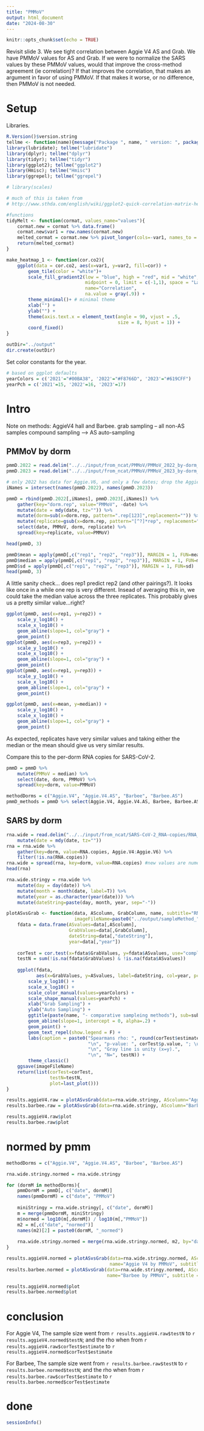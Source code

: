 ```yaml
---
title: "PMMoV"
output: html_document
date: "2024-08-30"
---
```


```r
knitr::opts_chunk$set(echo = TRUE)
```

Revisit slide 3.  We see tight correlation between Aggie V4 AS and Grab.
We have PMMoV values for AS and Grab.  If we were to normalize the SARS values by these PMMoV values, would that improve the cross-method agreement (ie correlation)?
If that improves the correlation, that makes an argument in favor of using PMMoV.
If that makes it worse, or no difference, then PMMoV is not needed.


# Setup

Libraries.
```r
R.Version()$version.string
tellme <- function(name){message("Package ", name, " version: ", packageVersion(name))}
library(lubridate); tellme("lubridate")
library(dplyr); tellme("dplyr")
library(tidyr); tellme("tidyr")
library(ggplot2); tellme("ggplot2")
library(Hmisc); tellme("Hmisc")
library(ggrepel); tellme("ggrepel")

# library(scales)
```

```r
# much of this is taken from
# http://www.sthda.com/english/wiki/ggplot2-quick-correlation-matrix-heatmap-r-software-and-data-visualization

#functions
tidyMelt <- function(cormat, values_name="values"){
    cormat.new = cormat %>% data.frame() 
    cormat.new$var1 = row.names(cormat.new)
    melted_cormat = cormat.new %>% pivot_longer(cols=-var1, names_to = "var2", values_to = values_name)
    return(melted_cormat)
}

make_heatmap_1 <- function(cor.co2){
    ggplot(data = cor.co2, aes(x=var1, y=var2, fill=cor)) + 
        geom_tile(color = "white")+
        scale_fill_gradient2(low = "blue", high = "red", mid = "white", 
                             midpoint = 0, limit = c(-1,1), space = "Lab", 
                             name="Correlation",
                             na.value = gray(.9)) +
        theme_minimal()+ # minimal theme
        xlab("") +
        ylab("") +
        theme(axis.text.x = element_text(angle = 90, vjust = .5,
                                         size = 8, hjust = 1)) +
        coord_fixed()
}
```


```r
outDir="../output"
dir.create(outDir)
```

Set color constants for the year.
```r
# based on ggplot defaults
yearColors = c('2021'="#00BA38", '2022'="#F8766D", '2023'="#619CFF")
yearPch = c('2021'=15, '2022'=16, '2023'=17)
```



# Intro

Note on methods:
AggieV4 hall and Barbee.
grab sampling -- all non-AS samples
compound sampling --> AS auto-sampling

## PMMoV by dorm



```r
pmmD.2022 = read.delim("../../input/from_ncat/PMMoV/PMMoV_2022_by-dorm_2024-07-08.txt")
pmmD.2023 = read.delim("../../input/from_ncat/PMMoV/PMMoV_2023_by-dorm_2024-07-08.txt")

# only 2022 has data for Aggie.V6, and only a few dates; drop the Aggie.V6 columns.
iNames = intersect(names(pmmD.2022), names(pmmD.2023))

pmmD = rbind(pmmD.2022[,iNames], pmmD.2023[,iNames]) %>%
    gather(key="dorm.rep", value="PMMoV", -date) %>%
    mutate(date = mdy(date, tz="")) %>%
    mutate(dorm=sub(x=dorm.rep, pattern=".rep[123]",replacement="")) %>%
    mutate(replicate=gsub(x=dorm.rep, pattern="[^?]*rep", replacement="rep")) %>%
    select(date, PMMoV, dorm, replicate) %>%
    spread(key=replicate, value=PMMoV) 

head(pmmD, 3)
```

```r
pmmD$mean = apply(pmmD[,c("rep1", "rep2", "rep3")], MARGIN = 1, FUN=mean)
pmmD$median = apply(pmmD[,c("rep1", "rep2", "rep3")], MARGIN = 1, FUN=median)
pmmD$sd = apply(pmmD[,c("rep1", "rep2", "rep3")], MARGIN = 1, FUN=sd)
head(pmmD, 3)
```

A little sanity check... does rep1 predict rep2 (and other pairings?).  It looks like once in a while one rep is very different.  Insead of averaging this in, we could take the median value across the three replicates.  This probably gives us a pretty similar value...right?

```r
ggplot(pmmD, aes(x=rep1, y=rep2)) +
    scale_y_log10() +
    scale_x_log10() +
    geom_abline(slope=1, col="gray") +
    geom_point()
ggplot(pmmD, aes(x=rep3, y=rep2)) +
    scale_y_log10() +
    scale_x_log10() +
    geom_abline(slope=1, col="gray") +
    geom_point()
ggplot(pmmD, aes(x=rep1, y=rep3)) +
    scale_y_log10() +
    scale_x_log10() +
    geom_abline(slope=1, col="gray") +
    geom_point()

ggplot(pmmD, aes(x=mean, y=median)) +
    scale_y_log10() +
    scale_x_log10() +
    geom_abline(slope=1, col="gray") +
    geom_point()
```

As expected, replicates have very similar values and taking either the median or the mean should give us very similar results.


Compare this to the per-dorm RNA copies for SARS-CoV-2.

```r
pmmD = pmmD %>% 
    mutate(PMMoV = median) %>%
    select(date, dorm, PMMoV) %>%
    spread(key=dorm, value=PMMoV)

methodDorms = c("Aggie.V4", "Aggie.V4.AS", "Barbee", "Barbee.AS")
pmmD_methods = pmmD %>% select(Aggie.V4, Aggie.V4.AS, Barbee, Barbee.AS)
```



## SARS by dorm



```r
rna.wide = read.delim("../../input/from_ncat/SARS-CoV-2_RNA-copies/RNA_copies_2021-2023.txt") %>%
    mutate(date = mdy(date, tz="")) 
rna = rna.wide %>% 
    gather(key=dorm, value=RNA.copies, Aggie.V4:Aggie.V6) %>%
    filter(!is.na(RNA.copies))
rna.wide = spread(rna, key=dorm, value=RNA.copies) #new values are numeric
head(rna)
```

```r
rna.wide.stringy = rna.wide %>% 
    mutate(day = day(date)) %>%
    mutate(month = month(date, label=T)) %>%
    mutate(year = as.character(year(date))) %>%
    mutate(dateString=paste(day, month, year, sep="-"))
```

```r
plotASvsGrab <- function(data, AScolumn, GrabColumn, name, subtitle="RNA copies per liter",
                         imageFileName=paste0("../output/sampleMethod_", name, ".png")){
    fdata = data.frame(ASvalues=data[,AScolumn],
                       GrabValues=data[,GrabColumn],
                       dateString=data[,"dateString"],
                       year=data[,"year"])
    
    corTest = cor.test(x=fdata$GrabValues, y=fdata$ASvalues, use="complete", method="spearman")
    testN = sum(!is.na(fdata$GrabValues) & !is.na(fdata$ASvalues))
    
    ggplot(fdata, 
           aes(x=GrabValues, y=ASvalues, label=dateString, col=year, pch=year)) +
        scale_y_log10() +
        scale_x_log10() +
        scale_color_manual(values=yearColors) +
        scale_shape_manual(values=yearPch) +
        xlab("Grab Sampling") +
        ylab("Auto Sampling") +
        ggtitle(paste(name, "- comparative sampleing methods"), sub=subtitle) +
        geom_abline(slope=1, intercept = 0, alpha=.2) +
        geom_point() +
        geom_text_repel(show.legend = F) +
        labs(caption = paste0("Spearmans rho: ", round(corTest$estimate, 3), 
                              "\n", "p-value: ", corTest$p.value, "; \u2212log10(p): ", -log10(corTest$p.value),
                              "\n", "Gray line is unity (x=y).", 
                              "\n", "N=", testN)) +
        theme_classic()
    ggsave(imageFileName)
    return(list(corTest=corTest,
                testN=testN,
                plot=last_plot()))
}
```

```r
results.aggieV4.raw = plotASvsGrab(data=rna.wide.stringy, AScolumn="Aggie.V4", GrabColumn="Aggie.V4.AS", name="Aggie V4")
results.barbee.raw = plotASvsGrab(data=rna.wide.stringy, AScolumn="Barbee", GrabColumn="Barbee.AS", name="Barbee")

results.aggieV4.raw$plot
results.barbee.raw$plot
```


# normed by pmm

```r
methodDorms = c("Aggie.V4", "Aggie.V4.AS", "Barbee", "Barbee.AS")

rna.wide.stringy.normed = rna.wide.stringy

for (dormM in methodDorms){
    pmmDormM = pmmD[, c("date", dormM)]
    names(pmmDormM) = c("date", "PMMoV")
    
    miniStringy = rna.wide.stringy[, c("date", dormM)]
    m = merge(pmmDormM, miniStringy)
    m$normed = log10(m[,dormM]) / log10(m[,"PMMoV"])
    m2 = m[,c("date", "normed")]
    names(m2)[2] = paste0(dormM, "_normed")
    
    rna.wide.stringy.normed = merge(rna.wide.stringy.normed, m2, by="date", all = T)
}
```

```r
results.aggieV4.normed = plotASvsGrab(data=rna.wide.stringy.normed, AScolumn="Aggie.V4_normed", GrabColumn="Aggie.V4.AS_normed", 
                                      name="Aggie V4 by PMMoV", subtitle = "RNA copoies per liter / PMMoV copies per liter")
results.barbee.normed = plotASvsGrab(data=rna.wide.stringy.normed, AScolumn="Barbee_normed", GrabColumn="Barbee.AS_normed", 
                                     name="Barbee by PMMoV", subtitle = "RNA copoies per liter / PMMoV copies per liter")

results.aggieV4.normed$plot
results.barbee.normed$plot
```

# conclusion

For Aggie V4, The sample size went from `r results.aggieV4.raw$testN` to `r results.aggieV4.normed$testN`; and the rho when from `r results.aggieV4.raw$corTest$estimate` to `r results.aggieV4.normed$corTest$estimate`

For Barbee, The sample size went from `r results.barbee.raw$testN` to `r results.barbee.normed$testN`; and the rho when from `r results.barbee.raw$corTest$estimate` to `r results.barbee.normed$corTest$estimate`


# done

```r
sessionInfo()
```


